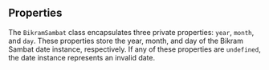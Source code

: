## Properties

The `BikramSambat` class encapsulates three private properties: `year`, `month`, and `day`. These properties store the year, month, and day of the Bikram Sambat date instance, respectively. If any of these properties are `undefined`, the date instance represents an invalid date.
